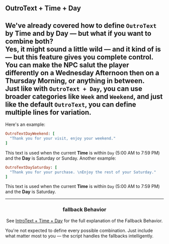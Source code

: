 ## OutroText + Time + Day

We've already covered how to define `OutroText` by **Time** and by **Day** — but what if you want to combine both?
<br/>
Yes, it might sound a little wild — and it kind of is — but this feature gives you complete control. You can make the NPC salut the player differently on a **Wednesday Afternoon** then on a **Thursday Morning**, or anything in between.
<br/>
Just like with `OutroText + Day`, you can use broader categories like `Week` and `Weekend`, and just like the default `OutroText`, you can define multiple lines for variation.
<br/>
---

Here's an example: 
<br/>
```ruby
OutroTextDayWeekend: [
  "Thank you for your visit, enjoy your weekend."
]
```
This text is used when the current **Time** is within `Day` (5:00 AM to 7:59 PM) and the **Day** is Saturday or Sunday.
<ImageWithCaption src="/images/documentation/poke-market/OutroTextDayWeekend.png" caption="OutroTextDayWeekend" align="center"/>
Another example:
<br/>
```ruby
OutroTextDaySaturday: [
  "Thank you for your purchase. \nEnjoy the rest of your Saturday."
]
```
This text is used when the current **Time** is within `Day` (5:00 AM to 7:59 PM) and the **Day** is Saturday.

<ImageWithCaption src="/images/documentation/poke-market/OutroTextDaySaturday.png" caption="OutroTextDaySaturday" align="center"/>

--- 

### fallback Behavior

See [IntroText + Time + Day](intro-text#3-time-day) for the full explanation of the Fallback Behavior.

<Callout type="hint">
  You're not expected to define every possible combination. Just include what matter most to you — the script handles the fallbacks intelligently.
</Callout>